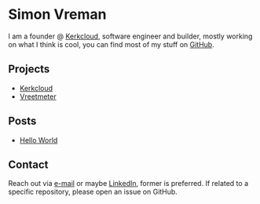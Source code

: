 
# Simon Vreman

I am a founder @ [Kerkcloud](https://kerkcloud.nl/), software engineer and builder, mostly working on what I think is cool, you can find most of my stuff on [GitHub](https://github.com/simonvreman).

## Projects

- [Kerkcloud](https://kerkcloud.nl/)
- [Vreetmeter](https://github.com/simonvreman/vreetmeter)

## Posts

- [Hello World](/a/hello-world)

## Contact

Reach out via [e-mail](mailto:info@simonvreman.nl) or maybe [LinkedIn](https://linkedin.com/in/simonvreman), former is preferred. If related to a specific repository, please open an issue on GitHub.
